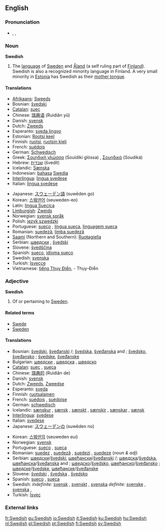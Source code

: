 {{interwiktionary|code=sv}}
==English==
{{wikipedia}}

===Pronunciation===
*{{AHD|swēd'ĭsh}}, {{IPA|/ˈswiːdɪʃ/}}, {{SAMPA|/"swi:dIS/}}

===Noun===
'''Swedish'''

# The [[language]] of [[w:Sweden|Sweden]] and [[Åland]] (a self ruling part of [[Finland]]). Swedish is also a recognized minority language in Finland. A very small minority in [[Estonia]] has Swedish as their [[mother tongue]].

====Translations====
{{top}}
*[[Afrikaans]]: [[Sweeds]]
*Bosnian: [[švedski]] {{m}}
*[[Catalan]]: [[suec]]
*Chinese: [[瑞典语]] (Ruìdiǎn yǔ)
*Danish: [[svensk]]
*Dutch: [[Zweeds]] {{n}}
*Esperanto: [[sveda lingvo]]
*Estonian: [[Rootsi keel]]
*Finnish: [[ruotsi]], [[ruotsin kieli]]
*French: [[suédois]] {{m}}
*German: [[Schwedisch]] {{n}}
*Greek: [[Σουηδική γλώσσα]] (Souidikí glóssa) {{f}}, [[Σουηδικά]] (Soudiká) {{n}} {{p}}
*Hebrew: [[שבדית]] (švedit)
*Icelandic: [[Sænska]]
*Indonesian: [[bahasa]] [[Swedia]]
*[[Interlingua]]: [[lingua svedese]]
*Italian: [[lingua svedese]]
{{mid}}
*Japanese: [[スウェーデン語]] (suwēden go)
*Korean: [[스웨덴어]] (seuweden-eo)
*Latin: [[lingua Suecica]] {{f}}
*[[Limburgish]]: [[Zweids]] {{n}}
*Norwegian: [[svensk språk]]
*Polish: [[język szwedzki]]
*Portuguese: [[sueco]] {{m}}, [[língua sueca]], [[linguagem sueca]] {{f}}
*Romanian: [[suedeză]], [[limba suedeză]] {{f}}
*[[Saami]] (Northern and Southern): [[Ruoŧagiella]]
*Serbian: [[шведски]] {{m}}, [[švedski]] {{m}}
*Slovene: [[švedščina]] {{f}}
*Spanish: [[sueco]], [[idioma sueco]] {{m}}
*Swedish: [[svenska]]
*Turkish: [[İsveççe]]
*Vietnamese: [[tiếng Thụy Điển]], - Thụy-Điển
{{bottom}}

===Adjective===
'''Swedish'''

# Of or pertaining to [[Sweden]].

====Related terms====
*[[Swede]]
*[[Sweden]]

====Translations====
{{top}}
*Bosnian: [[švedski]], [[šveđanski]] {{m}} {{s}}/{{p}}; [[švedska]], [[šveđanska]] {{f}} {{s}} and {{n}} {{p}}; [[švedsko]], [[šveđansko]] {{n}} {{s}}; [[švedske]], [[šveđanske]] {{f}} {{p}}
*Bulgarian: [[шведски]] {{m}}, [[шведска]] {{f}}, [[шведско]] {{n}}
*[[Catalan]]: [[suec]] {{m}}, [[sueca]] {{f}}
*Chinese: [[瑞典的]] (Ruìdiǎn de)
*Danish: [[svensk]]
*Dutch: [[Zweeds]], [[Zweedse]]
*Esperanto: [[sveda]]
*Finnish: [[ruotsalainen]]
*French: [[suédois]] {{m}}, [[suédoise]] {{f}}
*German: [[schwedisch]]
*Icelandic: [[sænskur]] {{m}}, [[sænsk]] {{f}}, [[sænskt]] {{n}}, [[sænskir]] {{m}} {{p}},  [[sænskar]] {{f}} {{p}}, [[sænsk]] {{n}} {{p}}
*[[Interlingua]]: [[svedese]]
*Italian: [[svedese]]
*Japanese: [[スウェーデン]][[の]] (suwēden no)
{{mid}}
*Korean: [[스웨덴]][[의]] (seuweden eui)
*Norwegian: [[svensk]]
*Portuguese: [[sueco]] {{m}}, [[sueca]] {{f}}
*Romanian: [[suedez]] {{m}}, [[suedeză]] {{f}}, [[suedezi]] {{m}} {{p}}, [[suedeze]] {{f}} {{p}} (''noun & adj'')
*Serbian: [[шведски]]/[[švedski]], [[швеђански]]/[[šveđanski]] {{m}} {{s}}/{{p}}; [[шведска]]/[[švedska]], [[швеђанска]]/[[šveđanska]] {{f}} {{s}} and {{n}} {{p}}; [[шведско]]/[[švedsko]], [[швеђанско]]/[[šveđansko]] {{f}} {{s}}; [[шведске]]/[[švedske]], [[швеђанске]]/[[šveđanske]] {{f}} {{p}}
*Slovene: [[švedski]] {{m}}, [[švedska]] {{f}}, [[švedsko]] {{n}}
*Spanish: [[sueco]] {{m}}, [[sueca]] {{f}}
*Swedish: ''indefinite:'' [[svensk]] {{c}}, [[svenskt]] {{n}}, [[svenska]] {{p}} ''definite:'' [[svenske]] {{m}}, [[svenska]] {{f}}, {{p}}
*Turkish: [[İsveç]]
{{bottom}}

===External links===
{{websters-online}}
{{ethnologue|code=swe}}

[[fr:Swedish]]
[[gu:Swedish]]
[[io:Swedish]]
[[it:Swedish]]
[[ku:Swedish]]
[[hu:Swedish]]
[[nl:Swedish]]
[[pl:Swedish]]
[[pt:Swedish]]
[[fi:Swedish]]
[[sv:Swedish]]